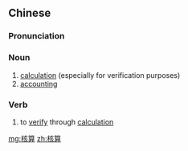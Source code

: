 ==Chinese==
{{zh-forms}}

===Pronunciation===
{{zh-pron
|m=hésuàn
|mn=hu̍t-soàn
|cat=n
}}

===Noun===
{{zh-noun}}
# [[calculation]] (especially for verification purposes)
# [[accounting]]

===Verb===
{{zh-verb}}
# to [[verify]] through [[calculation]]

[[mg:核算]]
[[zh:核算]]